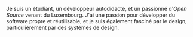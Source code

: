 Je suis un étudiant, un développeur autodidacte, et un passionné d'_Open Source_ venant du Luxembourg. J'ai une passion pour développer du software propre et réutilisable, et je suis également fasciné par le design, particulièrement par des systèmes de design.
